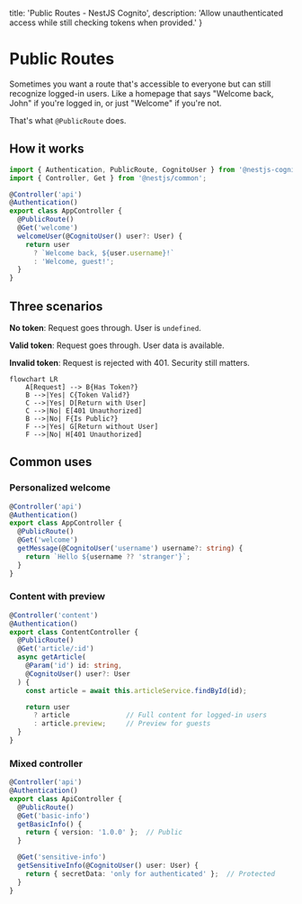   title: 'Public Routes - NestJS Cognito',
  description: 'Allow unauthenticated access while still checking tokens when provided.'
}

# Public Routes

Sometimes you want a route that's accessible to everyone but can still recognize logged-in users. Like a homepage that says "Welcome back, John" if you're logged in, or just "Welcome" if you're not.

That's what `@PublicRoute` does.

## How it works

```ts
import { Authentication, PublicRoute, CognitoUser } from '@nestjs-cognito/auth';
import { Controller, Get } from '@nestjs/common';

@Controller('api')
@Authentication()
export class AppController {
  @PublicRoute()
  @Get('welcome')
  welcomeUser(@CognitoUser() user?: User) {
    return user 
      ? `Welcome back, ${user.username}!` 
      : 'Welcome, guest!';
  }
}
```

## Three scenarios

**No token**: Request goes through. User is `undefined`.

**Valid token**: Request goes through. User data is available.

**Invalid token**: Request is rejected with 401. Security still matters.

<Mermaid>

```mermaid
flowchart LR
    A[Request] --> B{Has Token?}
    B -->|Yes| C{Token Valid?}
    C -->|Yes| D[Return with User]
    C -->|No| E[401 Unauthorized]
    B -->|No| F{Is Public?}
    F -->|Yes| G[Return without User]
    F -->|No| H[401 Unauthorized]
```

</Mermaid>


## Common uses

### Personalized welcome

```ts
@Controller('api')
@Authentication()
export class AppController {
  @PublicRoute()
  @Get('welcome')
  getMessage(@CognitoUser('username') username?: string) {
    return `Hello ${username ?? 'stranger'}`;
  }
}
```

### Content with preview

```ts
@Controller('content')
@Authentication()
export class ContentController {
  @PublicRoute()
  @Get('article/:id')
  async getArticle(
    @Param('id') id: string,
    @CognitoUser() user?: User
  ) {
    const article = await this.articleService.findById(id);

    return user
      ? article              // Full content for logged-in users
      : article.preview;     // Preview for guests
  }
}
```

### Mixed controller

```ts
@Controller('api')
@Authentication()
export class ApiController {
  @PublicRoute()
  @Get('basic-info')
  getBasicInfo() {
    return { version: '1.0.0' };  // Public
  }

  @Get('sensitive-info')
  getSensitiveInfo(@CognitoUser() user: User) {
    return { secretData: 'only for authenticated' };  // Protected
  }
}
```